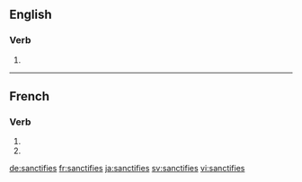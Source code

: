 {{also|sanctifiés}}
==English==

===Verb===
{{head|en|verb form}}

# {{en-third-person singular of|sanctify}}

----

==French==

===Verb===
{{fr-verb-form}}

# {{inflection of|sanctifier||2|s|pres|indc|lang=fr}}
# {{inflection of|sanctifier||2|s|pres|subj|lang=fr}}

[[de:sanctifies]]
[[fr:sanctifies]]
[[ja:sanctifies]]
[[sv:sanctifies]]
[[vi:sanctifies]]